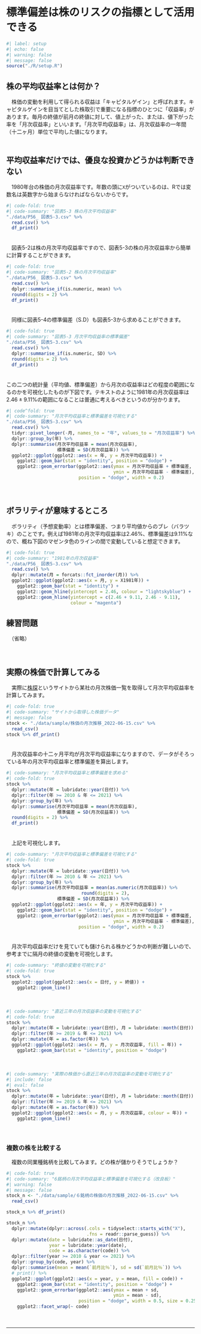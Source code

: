 # 標準偏差は株のリスクの指標として活用できる
```r
#| label: setup
#| echo: false
#| warning: false
#| message: false
source("./R/setup.R")
```

## 株の平均収益率とは何か？

　株価の変動を利用して得られる収益は「キャピタルゲイン」と呼ばれます。キャピタルゲインを目当てとした株取引で重要になる指標のひとつに「収益率」があります。毎月の終値が前月の終値に対して、値上がった、または、値下がった率を「月次収益率」といいます。「月次平均収益率」は、月次収益率の一年間（十二ヶ月）単位で平均した値になります。  
　  

## 平均収益率だけでは、優良な投資かどうかは判断できない
　1980年台の株価の月次収益率です。年数の頭に`X`がついているのは、Rでは変数名は英数字から始まらなければならないからです。
```r
#| code-fold: true
#| code-summary: "図表5-3 株の月次平均収益率"
"./data/P56_ 図表5-3.csv" %>% 
  read.csv() %>% 
  df_print()
```

　  
　図表5-2は株の月次平均収益率ですので、図表5-3の株の月次収益率から簡単に計算することができます。
```r
#| code-fold: true
#| code-summary: "図表5-2 株の月次平均収益率"
"./data/P56_ 図表5-3.csv" %>% 
  read.csv() %>% 
  dplyr::summarise_if(is.numeric, mean) %>% 
  round(digits = 2) %>% 
  df_print()
```
　  
　同様に図表5-4の標準偏差（S.D）も図表5-3から求めることができます。
```r
#| code-fold: true
#| code-summary: "図表5-3 月次平均収益率の標準偏差"
"./data/P56_ 図表5-3.csv" %>% 
  read.csv() %>% 
  dplyr::summarise_if(is.numeric, SD) %>% 
  round(digits = 2) %>% 
  df_print()
```
　  
この二つの統計量（平均値、標準偏差）から月次の収益率はどの程度の範囲になるのかを可視化したものが下図です。テキストのように1981年の月次収益率は$2.46 \pm 9.11\%$の範囲になることは普通に考えるべきというのが分かります。
```r
#| code^fold: true
#| code-summary: "月次平均収益率と標準偏差を可視化する"
"./data/P56_ 図表5-3.csv" %>% 
  read.csv() %>% 
  tidyr::pivot_longer(-月, names_to = "年", values_to = "月次収益率") %>% 
  dplyr::group_by(年) %>% 
  dplyr::summarise(月次平均収益率 = mean(月次収益率),
                   標準偏差 = SD(月次収益率)) %>% 
  ggplot2::ggplot(ggplot2::aes(x = 年, y = 月次平均収益率)) + 
    ggplot2::geom_bar(stat = "identity", position = "dodge") + 
    ggplot2::geom_errorbar(ggplot2::aes(ymax = 月次平均収益率 + 標準偏差,
                                        ymin = 月次平均収益率 - 標準偏差),
                           position = "dodge", width = 0.2)
```

　  

## ボラリティが意味するところ
　ボラリティ（予想変動率）とは標準偏差、つまり平均値からのブレ（バラツキ）のことです。例えば1981年の月次平均収益率は$2.46\%$、標準偏差は$9.11\%$なので、概ね下図のマゼンタ色のラインの間で変動していると想定できます。
```r
#| code-fold: true
#| code-summary: "1981年の月次収益率"
"./data/P56_ 図表5-3.csv" %>% 
  read.csv() %>% 
  dplyr::mutate(月 = forcats::fct_inorder(月)) %>% 
  ggplot2::ggplot(ggplot2::aes(x = 月, y = X1981年)) + 
    ggplot2::geom_bar(stat = "identity") + 
    ggplot2::geom_hline(yintercept = 2.46, colour = "lightskyblue") + 
    ggplot2::geom_hline(yintercept = c(2.46 + 9.11, 2.46 - 9.11),
                        colour = "magenta")
```

   

## 練習問題 {.unnumbered}

　（省略）

　  

## 実際の株価で計算してみる {.unnumbered}
　実際に[株探](https://kabutan.jp/)というサイトから某社の月次株価一覧を取得して月次平均収益率を計算してみます。  
```r
#| code-fold: true
#| code-summary: "サイトから取得した株価データ"
#| message: false
stock <- "./data/sample/株価の月次推移_2022-06-15.csv" %>% 
  read_csv()
stock %>% df_print()
```

　  
　月次収益率の十二ヶ月平均が月次平均収益率になりますので、データがそろっている年の月次平均収益率と標準偏差を算出します。
```r
#| code-summary: "月次平均収益率と標準偏差を求める"
#| code-fold: true
stock %>% 
  dplyr::mutate(年 = lubridate::year(日付)) %>% 
  dplyr::filter(年 >= 2010 & 年 <= 2021) %>% 
  dplyr::group_by(年) %>% 
  dplyr::summarise(月次平均収益率 = mean(月次収益率),
                   標準偏差 = SD(月次収益率)) %>% 
  round(digits = 2) %>% 
  df_print()
```

　  
　上記を可視化します。
```r
#| code-summary: "月次平均収益率と標準偏差を可視化する"
#| code-fold: true
stock %>% 
  dplyr::mutate(年 = lubridate::year(日付)) %>% 
  dplyr::filter(年 >= 2010 & 年 <= 2021) %>% 
  dplyr::group_by(年) %>% 
  dplyr::summarise(月次平均収益率 = mean(as.numeric(月次収益率)) %>% 
                            round(digits = 2),
                   標準偏差 = SD(月次収益率)) %>% 
  ggplot2::ggplot(ggplot2::aes(x = 年, y = 月次平均収益率)) + 
    ggplot2::geom_bar(stat = "identity", position = "dodge") + 
    ggplot2::geom_errorbar(ggplot2::aes(ymax = 月次平均収益率 + 標準偏差,
                                        ymin = 月次平均収益率 - 標準偏差),
                           position = "dodge", width = 0.2)
```

　  
　月次平均収益率だけを見ていても儲けられる株かどうかの判断が難しいので、参考までに隔月の終値の変動を可視化します。
```r
#| code-summary: "終値の変動を可視化する"
#| code-fold: true
stock %>% 
  ggplot2::ggplot(ggplot2::aes(x = 日付, y = 終値)) + 
    ggplot2::geom_line()
```

　  

```r
#| code-summary: "直近三年の月次収益率の変動を可視化する"
#| code-fold: true
stock %>% 
  dplyr::mutate(年 = lubridate::year(日付), 月 = lubridate::month(日付)) %>% 
  dplyr::filter(年 >= 2019 & 年 <= 2021) %>% 
  dplyr::mutate(年 = as.factor(年)) %>% 
  ggplot2::ggplot(ggplot2::aes(x = 月, y = 月次収益率, fill = 年)) +
    ggplot2::geom_bar(stat = "identity", position = "dodge")
```

　  

```r
#| code-summary: "実際の株価から直近三年の月次収益率の変動を可視化する"
#| include: false
#| eval: false
stock %>% 
  dplyr::mutate(年 = lubridate::year(日付), 月 = lubridate::month(日付)) %>% 
  dplyr::filter(年 >= 2019 & 年 <= 2021) %>% 
  dplyr::mutate(年 = as.factor(年)) %>% 
  ggplot2::ggplot(ggplot2::aes(x = 月, y = 月次収益率, colour = 年)) +
    ggplot2::geom_line()
```

　  

### 複数の株を比較する
　複数の同業種銘柄を比較してみます。どの株が儲かりそうでしょうか？
```r
#| code-fold: true
#| code-summary: "6銘柄の月次平均収益率と標準偏差を可視化する（改良板）"
#| warning: false
#| message: false
stock_n <- "./data/sample/６銘柄の株価の月次推移_2022-06-15.csv" %>% 
  read_csv()

stock_n %>% df_print()

stock_n %>% 
  dplyr::mutate(dplyr::across(.cols = tidyselect::starts_with("X"),
                              .fns = readr::parse_guess)) %>% 
  dplyr::mutate(date = lubridate::as_date(日付),
                year = lubridate::year(date),
                code = as.character(code)) %>% 
  dplyr::filter(year >= 2010 & year <= 2021) %>% 
  dplyr::group_by(code, year) %>% 
  dplyr::summarise(mean = mean(`前月比％`), sd = sd(`前月比％`)) %>% 
  # print() %>% 
  ggplot2::ggplot(ggplot2::aes(x = year, y = mean, fill = code)) + 
    ggplot2::geom_bar(stat = "identity", position = "dodge") + 
    ggplot2::geom_errorbar(ggplot2::aes(ymax = mean + sd,
                                        ymin = mean - sd),
                           position = "dodge", width = 0.5, size = 0.25) + 
    ggplot2::facet_wrap(~ code)
```

　  

---
